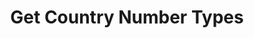 ---
title: "Get Country Number Types"
sidebarTitle: "Number Types"
description: "Get available phone number types for a specific country"
openapi: "GET /countries/{country_code}/number-types"
icon: "flag"
---